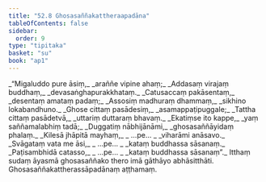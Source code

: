```yaml
---
title: "52.8 Ghosasaññakattheraapadāna"
tableOfContents: false
sidebar:
  order: 9
type: "tipitaka"
basket: "su"
book: "ap1"
---
```



<DynamicBreadcrumb />

<Division number="44" book="ap1">

<Paragraph number="6748" type="verses" book="ap1">
_“Migaluddo pure āsiṃ,_  
_araññe vipine ahaṃ;_  
_Addasaṃ virajaṃ buddhaṃ,_  
_devasaṅghapurakkhataṃ._  

</Paragraph>

</Division>
<Division number="45" book="ap1">

<Paragraph number="6749" type="verses" book="ap1">
_Catusaccaṃ pakāsentaṃ,_  
_desentaṃ amataṃ padaṃ;_  
_Assosiṃ madhuraṃ dhammaṃ,_  
_sikhino lokabandhuno._  

</Paragraph>

</Division>
<Division number="46" book="ap1">

<Paragraph number="6750" type="verses" book="ap1">
_Ghose cittaṃ pasādesiṃ,_  
_asamappaṭipuggale;_  
_Tattha cittaṃ pasādetvā,_  
_uttariṃ duttaraṃ bhavaṃ._  

</Paragraph>

</Division>
<Division number="47" book="ap1">

<Paragraph number="6751" type="verses" book="ap1">
_Ekatiṃse ito kappe,_  
_yaṃ saññamalabhiṃ tadā;_  
_Duggatiṃ nābhijānāmi,_  
_ghosasaññāyidaṃ phalaṃ._  

</Paragraph>

</Division>
<Division number="48" book="ap1">

<Paragraph number="6752" type="verses" book="ap1">
_Kilesā jhāpitā mayhaṃ,_  
_ …pe… _  
_viharāmi anāsavo._  

</Paragraph>

</Division>
<Division number="49" book="ap1">

<Paragraph number="6753" type="verses" book="ap1">
_Svāgataṃ vata me āsi,_  
_ …pe… _  
_kataṃ buddhassa sāsanaṃ._  

</Paragraph>

</Division>
<Division number="50" book="ap1">

<Paragraph number="6754" type="verses" book="ap1">
_Paṭisambhidā catasso,_  
_ …pe… _  
_kataṃ buddhassa sāsanaṃ”._  

</Paragraph>

<Paragraph number="6755" book="ap1">
Itthaṃ sudaṃ āyasmā ghosasaññako thero imā gāthāyo abhāsitthāti.

</Paragraph>
</Division>

<Paragraph number="6756" type="center" book="ap1">
Ghosasaññakattherassāpadānaṃ aṭṭhamaṃ.
</Paragraph>